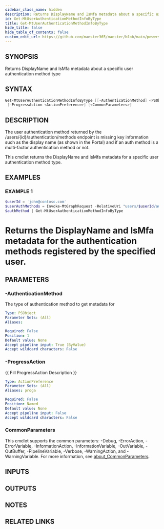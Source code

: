 ```yaml
---
sidebar_class_name: hidden
description: Returns DisplayName and IsMfa metadata about a specific user authentication method type
id: Get-MtUserAuthenticationMethodInfoByType
title: Get-MtUserAuthenticationMethodInfoByType
hide_title: false
hide_table_of_contents: false
custom_edit_url: https://github.com/maester365/maester/blob/main/powershell/public/Get-MtUserAuthenticationMethodInfoByType.ps1
---
```


## SYNOPSIS

Returns DisplayName and IsMfa metadata about a specific user authentication method type

## SYNTAX

```powershell
Get-MtUserAuthenticationMethodInfoByType [[-AuthenticationMethod] <PSObject>]
 [-ProgressAction <ActionPreference>] [<CommonParameters>]
```

## DESCRIPTION

The user authentication method returned by the /users/\{id\}/authentication/methods endpoint
is missing key information such as the display name (as shown in the Portal) and if an auth method
is a multi-factor authentication method or not.

This cmdlet returns the DisplayName and IsMfa metadata for a specific user authentication method type.

## EXAMPLES

### EXAMPLE 1

```powershell
$userId = 'john@contoso.com'
$userAuthMethods = Invoke-MtGraphRequest -RelativeUri "users/$userId/authentication/methods"
$authMethod | Get-MtUserAuthenticationMethodInfoByType
```

# Returns the DisplayName and IsMfa metadata for the authentication methods registered by the specified user.

## PARAMETERS

### -AuthenticationMethod

The type of authentication method to get metadata for

```yaml
Type: PSObject
Parameter Sets: (All)
Aliases:

Required: False
Position: 1
Default value: None
Accept pipeline input: True (ByValue)
Accept wildcard characters: False
```

### -ProgressAction

\{\{ Fill ProgressAction Description \}\}

```yaml
Type: ActionPreference
Parameter Sets: (All)
Aliases: proga

Required: False
Position: Named
Default value: None
Accept pipeline input: False
Accept wildcard characters: False
```

### CommonParameters

This cmdlet supports the common parameters: -Debug, -ErrorAction, -ErrorVariable, -InformationAction, -InformationVariable, -OutVariable, -OutBuffer, -PipelineVariable, -Verbose, -WarningAction, and -WarningVariable. For more information, see [about_CommonParameters](http://go.microsoft.com/fwlink/?LinkID=113216).

## INPUTS

## OUTPUTS

## NOTES

## RELATED LINKS
